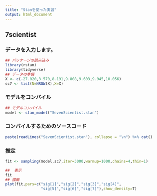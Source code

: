 ```yaml
---
title: "Stanを使った実習"
output: html_document
---
```


## 7scientist 

### データを入力します。
```r
## パッケージの読み込み
library(rstan)
library(tidyverse)
## データの準備
X <- c(-27.020,3.570,8.191,9.808,9.603,9.945,10.056)
sc7 <- list(N=NROW(X),X=X)
```

### モデルをコンパイル
```r
## モデルコンパイル
model <- stan_model("SevenScientist.stan")
```

### コンパイルするためのソースコード
```r
paste(readLines("SevenScientist.stan"), collapse = "\n") %>% cat()
```


### 推定

```r
fit <- sampling(model,sc7,iter=3000,warmup=1000,chains=4,thin=1)
```

```r
##  表示
fit
## 描画
plot(fit,pars=c("sig[1]","sig[2]","sig[3]","sig[4]",
                "sig[5]","sig[6]","sig[7]"),show_density=T)
```
